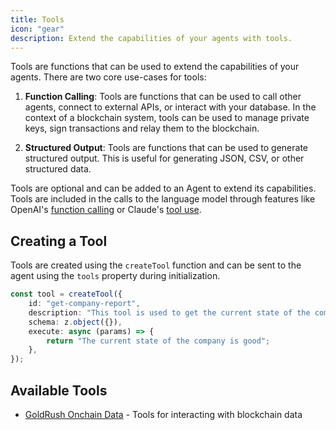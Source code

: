 ```yaml
---
title: Tools
icon: "gear"
description: Extend the capabilities of your agents with tools.
---
```


Tools are functions that can be used to extend the capabilities of your agents. There are two core use-cases for tools:

1. **Function Calling**: Tools are functions that can be used to call other agents, connect to external APIs, or interact with your database. In the context of a blockchain system, tools can be used to manage private keys, sign transactions and relay them to the blockchain.

2. **Structured Output**: Tools are functions that can be used to generate structured output. This is useful for generating JSON, CSV, or other structured data.

Tools are optional and can be added to an Agent to extend its capabilities. Tools are included in the calls to the language model through features like OpenAI's [function calling](https://platform.openai.com/docs/guides/function-calling) or Claude's [tool use](https://docs.anthropic.com/en/docs/build-with-claude/tool-use).

## Creating a Tool

Tools are created using the `createTool` function and can be sent to the agent using the `tools` property during initialization.

```typescript
const tool = createTool({
    id: "get-company-report",
    description: "This tool is used to get the current state of the company",
    schema: z.object({}),
    execute: async (params) => {
        return "The current state of the company is good";
    },
});
```

## Available Tools

- [GoldRush Onchain Data](/tools/goldrush-onchain-data) - Tools for interacting with blockchain data
